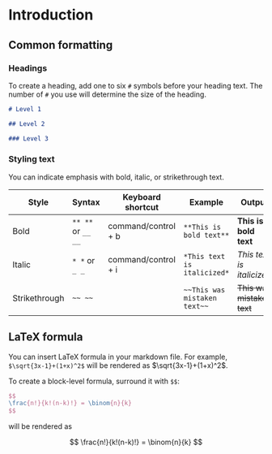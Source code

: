 # Introduction

## Common formatting

### Headings

To create a heading, add one to six `#` symbols before your heading text. The number of `#` you use will determine the size of the heading.

```markdown
# Level 1

## Level 2

### Level 3
```

### Styling text

You can indicate emphasis with bold, italic, or strikethrough text.

| Style         | Syntax             | Keyboard shortcut   | Example                      | Output                     |
| ------------- | ------------------ | ------------------- | ---------------------------- | -------------------------- |
| Bold          | `** **` or `__ __` | command/control + b | `**This is bold text**`      | **This is bold text**      |
| Italic        | `* *` or `_ _`     | command/control + i | `*This text is italicized*`  | _This text is italicized_  |
| Strikethrough | `~~ ~~`            |                     | `~~This was mistaken text~~` | ~~This was mistaken text~~ |

## LaTeX formula

You can insert LaTeX formula in your markdown file. For example, `$\sqrt{3x-1}+(1+x)^2$` will be rendered as $\sqrt{3x-1}+(1+x)^2$.

To create a block-level formula, surround it with `$$`:

```latex
$$
\frac{n!}{k!(n-k)!} = \binom{n}{k}
$$
```

will be rendered as

$$
\frac{n!}{k!(n-k)!} = \binom{n}{k}
$$
